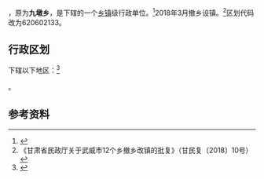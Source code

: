 {{中国乡级行政区|62/06/02/209/000}}

'''{{PAGENAMEBASE}}'''，原为'''九墩乡'''，是{{PRC admin/fullname|62/06/02/209/000|3}}下辖的一个[[乡镇|乡镇]]级行政单位。<ref>{{PRC admin/ref sgc|{{PRC admin/parent|62/06/02/209/000}}}}</ref>2018年3月撤乡设镇。<ref>《甘肃省民政厅关于武威市12个乡撤乡改镇的批复》（甘民复〔2018〕10号）</ref>区划代码改为620602133。

== 行政区划 ==
{{PAGENAMEBASE}}下辖以下地区：<ref>{{PRC admin/ref sgc|62/06/02/209/000}}</ref>

{{PRC admin/children|62/06/02/209/000}}。

== 参考资料 ==

{{reflist}}

{{行政区划小作品}}
{{PRC admin/navcat|62/06/02/209/000}}